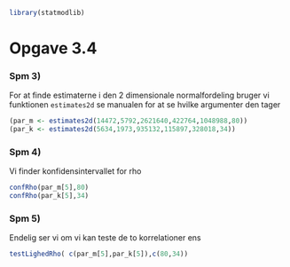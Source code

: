 <!--
%\VignetteEngine{knitr::knitr}
%\VignetteIndexEntry{An R Markdown Vignette with knitr}
-->

```r
library(statmodlib)
```

# Opgave 3.4

### Spm 3)
For at finde estimaterne i den 2 dimensionale normalfordeling bruger vi funktionen `estimates2d` se manualen for at se hvilke argumenter den tager

```r
(par_m <- estimates2d(14472,5792,2621640,422764,1048988,80))
(par_k <- estimates2d(5634,1973,935132,115897,328018,34))
```

### Spm 4)
Vi finder konfidensintervallet for rho

```r
confRho(par_m[5],80)
confRho(par_k[5],34)
```

### Spm 5)
Endelig ser vi om vi kan teste de to korrelationer ens

```r
testLighedRho( c(par_m[5],par_k[5]),c(80,34))
```
